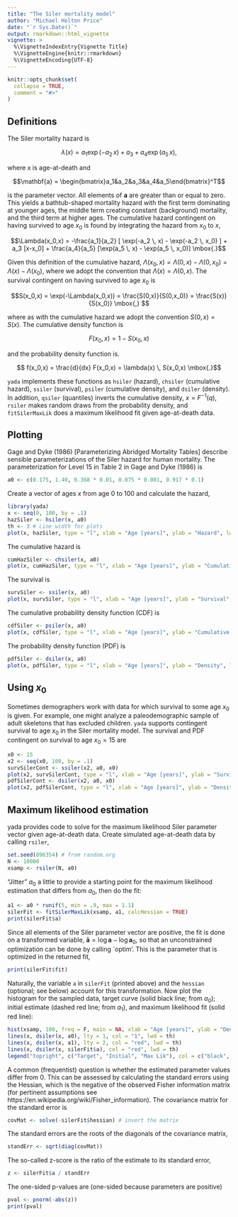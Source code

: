 ```yaml
---
title: "The Siler mortality model"
author: "Michael Holton Price"
date: "`r Sys.Date()`"
output: rmarkdown::html_vignette
vignette: >
  %\VignetteIndexEntry{Vignette Title}
  %\VignetteEngine{knitr::rmarkdown}
  %\VignetteEncoding{UTF-8}
---
```


```r
knitr::opts_chunk$set(
  collapse = TRUE,
  comment = "#>"
)
```
## Definitions
The Siler mortality hazard is

$$\lambda(x) = a_1 \exp(-a_2 \, x) + a_3 + a_4 \exp(a_5 \, x) \mbox{,}$$

where x is age-at-death and

$$\mathbf{a} = \begin{bmatrix}a_1&a_2&a_3&a_4&a_5\end{bmatrix}^T$$

is the parameter vector. All elements of $\mathbf{a}$ are greater than or equal to zero. This yields a bathtub-shaped mortality hazard with the first term dominating at younger ages, the middle term creating constant (background) mortality, and the third term at higher ages. The cumulative hazard contingent on having survived to age $x_0$ is found by integrating the hazard from $x_0$ to $x$,

$$\Lambda(x_0,x) = -\frac{a_1}{a_2} [ \exp(-a_2 \, x) - \exp(-a_2 \, x_0) ] + a_3 [x-x_0] + \frac{a_4}{a_5} [\exp(a_5 \, x) - \exp(a_5 \, x_0)] \mbox{.}$$

Given this definition of the cumulative hazard, $\Lambda(x_0,x) = \Lambda(0,x) - \Lambda(0,x_0) = \Lambda(x) - \Lambda(x_0)$, where we adopt the convention that $\Lambda(x) = \Lambda(0,x)$. The survival contingent on having survived to age $x_0$ is

$$S(x_0,x) = \exp(-\Lambda(x_0,x)) = \frac{S(0,x)}{S(0,x_0)} = \frac{S(x)}{S(x_0)} \mbox{,} $$

where as with the cumulative hazard we adopt the convention $S(0,x) = S(x)$. The cumulative density function is

$$F(x_0,x) = 1 - S(x_0,x)$$

and the probability density function is.

$$ f(x_0,x) = \frac{d}{dx} F(x_0,x) = \lambda(x) \, S(x_0,x) \mbox{.}$$

`yada` implements these functions as `hsiler` (hazard), `chsiler` (cumulative hazard), `ssiler` (survival), `psiler` (cumulative density), and `dsiler` (density). In addition, `qsiler` (quantiles) inverts the cumulative density, $x = F^{-1}(q)$, `rsiler` makes random draws from the probability density, and `fitSilerMaxLik` does a maximum likelihood fit given age-at-death data. 

## Plotting
Gage and Dyke (1986) [Parameterizing Abridged Mortality Tables] describe sensible parameterizations of the Siler hazard for human mortality. The parameterization for Level 15 in Table 2 in Gage and Dyke (1986) is 

```r
a0 <- c(0.175, 1.40, 0.368 * 0.01, 0.075 * 0.001, 0.917 * 0.1)
```

Create a vector of ages $x$ from age 0 to 100 and calculate the hazard,

```r
library(yada)
x <- seq(0, 100, by = .1)
hazSiler <- hsiler(x, a0)
th <- 3 # Line width for plots
plot(x, hazSiler, type = "l", xlab = "Age [years]", ylab = "Hazard", lwd = th)
```
The cumulative hazard is

```r
cumHazSiler <- chsiler(x, a0)
plot(x, cumHazSiler, type = "l", xlab = "Age [years]", ylab = "Cumulative Hazard", lwd = th)
```
The survival is

```r
survSiler <- ssiler(x, a0)
plot(x, survSiler, type = "l", xlab = "Age [years]", ylab = "Survival", lwd = th)
```

The cumulative probability density function (CDF) is

```r
cdfSiler <- psiler(x, a0)
plot(x, cdfSiler, type = "l", xlab = "Age [years]", ylab = "Cumulative Density", lwd = th)
```

The probability density function (PDF) is

```r
pdfSiler <- dsiler(x, a0)
plot(x, pdfSiler, type = "l", xlab = "Age [years]", ylab = "Density", lwd = th)
```

## Using $x_0$
Sometimes demographers work with data for which survival to some age $x_0$ is given. For example, one might analyze a paleodemographic sample of adult skeletons that has excluded children. `yada` supports contingent survival to age $x_0$ in the Siler mortality model. The survival and PDF contingent on survival to age $x_0=15$ are

```r
x0 <- 15
x2 <- seq(x0, 100, by = .1)
survSilerCont <- ssiler(x2, a0, x0)
plot(x2, survSilerCont, type = "l", xlab = "Age [years]", ylab = "Survival", lwd = th)
pdfSilerCont <- dsiler(x2, a0, x0)
plot(x2, pdfSilerCont, type = "l", xlab = "Age [years]", ylab = "Density", lwd = th)
```

## Maximum likelihood estimation
yada provides code to solve for the maximum likelihood Siler parameter vector given age-at-death data. Create simulated age-at-death data by calling `rsiler`,

```r
set.seed(896354) # from random.org
N <- 10000
xsamp <- rsiler(N, a0)
```

"Jitter" $a_0$ a little to provide a starting point for the maximum likelihood estimation that differs from $a_0$, then do the fit:
```r
a1 <- a0 * runif(5, min = .9, max = 1.1)
silerFit <- fitSilerMaxLik(xsamp, a1, calcHessian = TRUE)
print(silerFit$a)
```

Since all elements of the Siler parameter vector are positive, the fit is done on a transformed variable, $\mathbf{\bar{a}} = \log{\mathbf{a}} - \log{\mathbf{a}_0}$, so that an unconstrained optimization can be done by calling `optim'. This is the parameter that is optimized in the returned fit,

```r
print(silerFit$fit)
```

Naturally, the variable `a` in `silerFit` (printed above) and the `hessian` (optional; see below) account for this transformation. Now plot the histogram for the sampled data, target curve (solid black line; from $a_0$); initial estimate (dashed red line; from $a_1$), and maximum likelihood fit (solid red line):

```r
hist(xsamp, 100, freq = F, main = NA, xlab = "Age [years]", ylab = "Density")
lines(x, dsiler(x, a0), lty = 1, col = "1", lwd = th)
lines(x, dsiler(x, a1), lty = 2, col = "red", lwd = th)
lines(x, dsiler(x, silerFit$a), col = "red", lwd = th)
legend("topright", c("Target", "Initial", "Max Lik"), col = c("black", "red", "red"), lty = c(1, 2, 1))
```

A common (frequentist) question is whether the estimated parameter values differ from $0$. This can be assessed by calculating the standard errors using the Hessian, which is the negative of the observed Fisher information matrix (for pertinent assumptions see https://en.wikipedia.org/wiki/Fisher_information). The covariance matrix for the standard error is 

```r
covMat <- solve(-silerFit$hessian) # invert the matrix
```

The standard errors are the roots of the diagonals of the covariance matrix,

```r
standErr <- sqrt(diag(covMat))
```

The so-called z-score is the ratio of the estimate to its standard error,

```r
z <- silerFit$a / standErr
```

The one-sided p-values are (one-sided because parameters are positive)

```r
pval <- pnorm(-abs(z))
print(pval)
```
